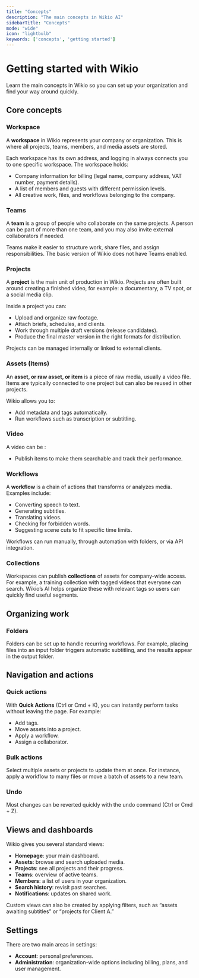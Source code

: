 ```yaml
---
title: "Concepts"
description: "The main concepts in Wikio AI"
sidebarTitle: "Concepts"
mode: "wide"
icon: "lightbulb"
keywords: ['concepts', 'getting started']
---
```



# Getting started with Wikio

Learn the main concepts in Wikio so you can set up your organization and find your way around quickly.

## Core concepts

### Workspace

A **workspace** in Wikio represents your company or organization. This is where all projects, teams, members, and media assets are stored.

Each workspace has its own address, and logging in always connects you to one specific workspace. The workspace holds:

- Company information for billing (legal name, company address, VAT number, payment details).
- A list of members and guests with different permission levels.
- All creative work, files, and workflows belonging to the company.

### Teams

A **team** is a group of people who collaborate on the same projects. A person can be part of more than one team, and you may also invite external collaborators if needed.

Teams make it easier to structure work, share files, and assign responsibilities. The basic version of Wikio does not have Teams enabled. 

### Projects

A **project** is the main unit of production in Wikio. Projects are often built around creating a finished video, for example: a documentary, a TV spot, or a social media clip.

Inside a project you can:

- Upload and organize raw footage.
- Attach briefs, schedules, and clients.
- Work through multiple draft versions (release candidates).
- Produce the final master version in the right formats for distribution.

Projects can be managed internally or linked to external clients.

### Assets (Items)

An **asset, or raw asset, or item** is a piece of raw media, usually a video file. Items are typically connected to one project but can also be reused in other projects.

Wikio allows you to:

- Add metadata and tags automatically.
- Run workflows such as transcription or subtitling.

### Video

A video can be :

- Publish items to make them searchable and track their performance.

### Workflows

A **workflow** is a chain of actions that transforms or analyzes media. Examples include:

- Converting speech to text.
- Generating subtitles.
- Translating videos.
- Checking for forbidden words.
- Suggesting scene cuts to fit specific time limits.

Workflows can run manually, through automation with folders, or via API integration.

### Collections

Workspaces can publish **collections** of assets for company-wide access. For example, a training collection with tagged videos that everyone can search. Wikio’s AI helps organize these with relevant tags so users can quickly find useful segments.

## Organizing work

### Folders

Folders can be set up to handle recurring workflows. For example, placing files into an input folder triggers automatic subtitling, and the results appear in the output folder.

## Navigation and actions

### Quick actions

With **Quick Actions** (Ctrl or Cmd \+ K), you can instantly perform tasks without leaving the page. For example:

- Add tags.
- Move assets into a project.
- Apply a workflow.
- Assign a collaborator.

### Bulk actions

Select multiple assets or projects to update them at once. For instance, apply a workflow to many files or move a batch of assets to a new team.

### Undo

Most changes can be reverted quickly with the undo command (Ctrl or Cmd \+ Z).

## Views and dashboards

Wikio gives you several standard views:

- **Homepage**: your main dashboard.
- **Assets**: browse and search uploaded media.
- **Projects**: see all projects and their progress.
- **Teams**: overview of active teams.
- **Members**: a list of users in your organization.
- **Search history**: revisit past searches.
- **Notifications**: updates on shared work.

Custom views can also be created by applying filters, such as “assets awaiting subtitles” or “projects for Client A.”

## Settings

There are two main areas in settings:

- **Account**: personal preferences.
- **Administration**: organization-wide options including billing, plans, and user management.